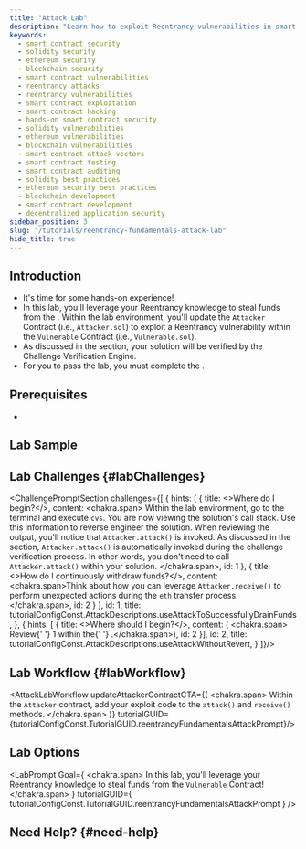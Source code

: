 ```yaml
---
title: "Attack Lab"
description: "Learn how to exploit Reentrancy vulnerabilities in smart contracts with our hands-on Attack Lab. Master smart contract security and level up your blockchain development skills. Start the lab now to learn smart contract security!"
keywords:
  - smart contract security
  - solidity security
  - ethereum security
  - blockchain security
  - smart contract vulnerabilities
  - reentrancy attacks
  - reentrancy vulnerabilities
  - smart contract exploitation
  - smart contract hacking
  - hands-on smart contract security
  - solidity vulnerabilities
  - ethereum vulnerabilities
  - blockchain vulnerabilities
  - smart contract attack vectors
  - smart contract testing
  - smart contract auditing
  - solidity best practices
  - ethereum security best practices
  - blockchain development
  - smart contract development
  - decentralized application security
sidebar_position: 3
slug: "/tutorials/reentrancy-fundamentals-attack-lab"
hide_title: true
---
```



## Introduction

- It's time for some hands-on experience!
- In this lab, you'll leverage your Reentrancy knowledge to steal funds from the
  <LinkTutorial tutorialGUID={tutorialConfigConst.TutorialGUID.reentrancyFundamentalsAttackTheory} content="Vulnerable Contract" anchorGUID={tutorialConfigConst.AnchorGUID.code}/>. Within the lab environment, you'll update the `Attacker` Contract (i.e., `Attacker.sol`) to exploit a Reentrancy vulnerability within the `Vulnerable` Contract (i.e., `Vulnerable.sol`).
- As discussed in the
<LinkTutorial tutorialGUID={tutorialConfigConst.TutorialGUID.reentrancyFundamentalsAttackPrompt} anchorGUID={tutorialConfigConst.AnchorGUID.labWorkflow}/> section, your solution will be verified by the Challenge Verification Engine.
- For you to pass the lab, you must complete the <LinkAnchor anchorGUID={tutorialConfigConst.AnchorGUID.labChallenges}/>.

## Prerequisites

- <LinkTutorial tutorialGUID={tutorialConfigConst.TutorialGUID.reentrancyFundamentalsAttackTheory}/>


## Lab Sample
<LabSample/>


## Lab Challenges {#labChallenges}

<ChallengePromptSection challenges={[
  {
    hints: [
      {
        title: <>Where do I begin?</>,
        content: <chakra.span>
          <HintOrderedList>
            <ListItem>
              Within the lab environment, go to the terminal and execute <Code>cvs</Code>.
            </ListItem>
            <ListItem>
              You are now viewing the solution's call stack. Use this information to reverse engineer the solution.  When reviewing the output, you'll notice that <Code>Attacker.attack()</Code> is invoked. As discussed in the <LinkTutorial tutorialGUID={tutorialConfigConst.TutorialGUID.reentrancyFundamentalsAttackPrompt} anchorGUID={tutorialConfigConst.AnchorGUID.labWorkflow}/> section, <Code>Attacker.attack()</Code> is automatically invoked during the challenge verification process. In other words, you don't need to call <Code>Attacker.attack()</Code> within your solution.
            </ListItem>
          </HintOrderedList>
        </chakra.span>,
        id: 1
      },
      {
        title: <>How do I continuously withdraw funds?</>,
        content: <chakra.span>Think about how you can leverage <Code>Attacker.receive()</Code> to perform unexpected actions during the <Code>eth</Code> transfer process.
        </chakra.span>,
        id: 2
      }
    ],
    id: 1,
    title: tutorialConfigConst.AttackDescriptions.useAttackToSuccessfullyDrainFunds,
  },
  {
    hints: [
      {
        title: <>Where should I begin?</>,
        content: (
          <chakra.span>
          Review{' '}
          <DiagramFootnote prefix={tutorialConfigConst.DiagramConstructNames.seedingPhase}>1</DiagramFootnote> within the{' '}
          <LinkTutorial tutorialGUID={tutorialConfigConst.TutorialGUID.reentrancyFundamentalsAttackTheory} anchorGUID={tutorialConfigConst.AnchorGUID.processDiagram}/>.</chakra.span>),
        id: 2
      }],
    id: 2,
    title: tutorialConfigConst.AttackDescriptions.useAttackWithoutRevert,
  }
]}/>

## Lab Workflow {#labWorkflow}
<AttackLabWorkflow updateAttackerContractCTA={(
  <chakra.span>
    Within the <Code>Attacker</Code> contract, add your exploit code to the <Code>attack()</Code> and <Code>receive()</Code> methods.
  </chakra.span>
)} tutorialGUID={tutorialConfigConst.TutorialGUID.reentrancyFundamentalsAttackPrompt}/>

## Lab Options
<LabPrompt
  Goal={
    <chakra.span>
      In this lab, you'll leverage your Reentrancy knowledge to steal funds from
      the <Code>Vulnerable</Code> Contract!
    </chakra.span>
  }
  tutorialGUID={
    tutorialConfigConst.TutorialGUID.reentrancyFundamentalsAttackPrompt
  }
/>

## Need Help? {#need-help}
<Help tutorialGUID={tutorialConfigConst.TutorialGUID.reentrancyFundamentalsAttackPrompt}></Help>
